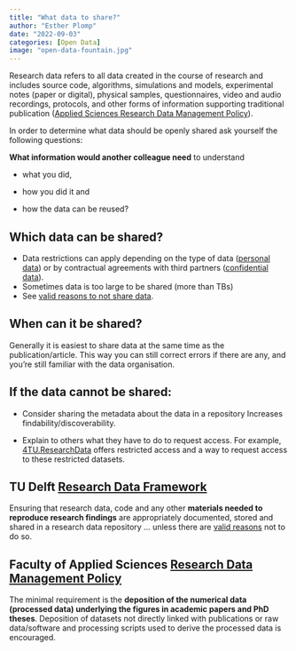 ```yaml
---
title: "What data to share?"
author: "Esther Plomp"
date: "2022-09-03"
categories: [Open Data]
image: "open-data-fountain.jpg"
---
```


Research data refers to all data created in the course of research and includes source code, algorithms, simulations and models, experimental notes (paper or digital), physical samples, questionnaires, video and audio recordings, protocols, and other forms of information supporting traditional publication ([Applied Sciences Research Data Management Policy](https://d2k0ddhflgrk1i.cloudfront.net/Library/Themaportalen/RDM/Beleid/2020_AS_Research_Data_Management_Policy.pdf)).

In order to determine what data should be openly shared ask yourself the following questions:

**What information would another colleague need** to understand

-   what you did,

-   how you did it and

-   how the data can be reused?

## **Which data can be shared?**

-   Data restrictions can apply depending on the type of data ([personal data](https://estherplomp.github.io/TNW-RDM-101/05-Essentials-for-Research-Data.html#personal-data)) or by contractual agreements with third partners ([confidential data](https://estherplomp.github.io/TNW-RDM-101/05-Essentials-for-Research-Data.html#confidential-data)).
-   Sometimes data is too large to be shared (more than TBs)
-   See [valid reasons to not share data](https://www.tudelft.nl/en/library/research-data-management/r/buttons/faqs#c547667).

## **When can it be shared?**

Generally it is easiest to share data at the same time as the publication/article. This way you can still correct errors if there are any, and you're still familiar with the data organisation.

## If the data cannot be shared:

-   Consider sharing the metadata about the data in a repository Increases findability/discoverability.

-   Explain to others what they have to do to request access. For example, [4TU.ResearchData](https://data.4tu.nl/info//en/) offers restricted access and a way to request access to these restricted datasets.

## TU Delft [Research Data Framework](https://doi.org/10.5281/zenodo.2573159)

Ensuring that research data, code and any other **materials needed to reproduce research findings** are appropriately documented, stored and shared in a research data repository ... unless there are [valid reasons](https://www.tudelft.nl/library/research-data-management/r/buttons/faqs#c547667) not to do so.

## Faculty of Applied Sciences [Research Data Management Policy](https://d2k0ddhflgrk1i.cloudfront.net/Library/Themaportalen/RDM/Beleid/2020_AS_Research_Data_Management_Policy.pdf)

The minimal requirement is the **deposition of the numerical data (processed data) underlying the figures in academic papers and PhD theses**. Deposition of datasets not directly linked with publications or raw data/software and processing scripts used to derive the processed data is encouraged.

## 
